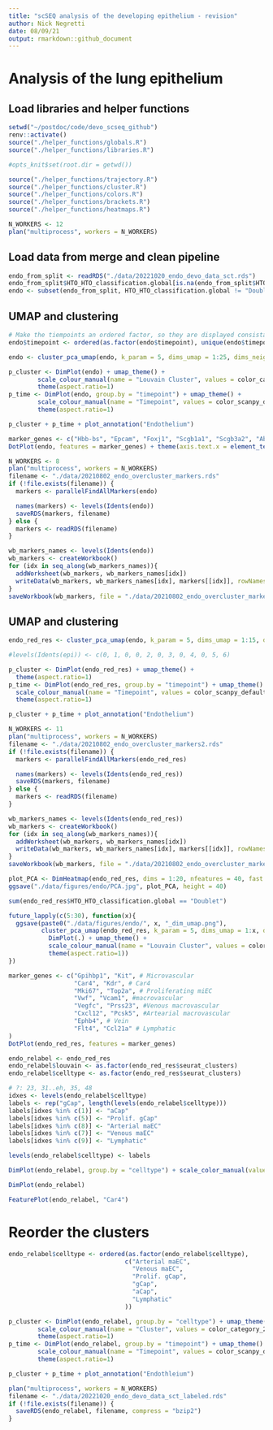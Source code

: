 ```yaml
---
title: "scSEQ analysis of the developing epithelium - revision"
author: Nick Negretti
date: 08/09/21
output: rmarkdown::github_document
---
```


# Analysis of the lung epithelium

## Load libraries and helper functions
```r
setwd("~/postdoc/code/devo_scseq_github")
renv::activate()
source("./helper_functions/globals.R")
source("./helper_functions/libraries.R")

#opts_knit$set(root.dir = getwd())

source("./helper_functions/trajectory.R")
source("./helper_functions/cluster.R")
source("./helper_functions/colors.R")
source("./helper_functions/brackets.R")
source("./helper_functions/heatmaps.R")

N_WORKERS <- 12
plan("multiprocess", workers = N_WORKERS)
```
## Load data from merge and clean pipeline
```r
endo_from_split <- readRDS("./data/20221020_endo_devo_data_sct.rds")
endo_from_split$HTO_HTO_classification.global[is.na(endo_from_split$HTO_HTO_classification.global)] <- "Undefined"
endo <- subset(endo_from_split, HTO_HTO_classification.global != "Doublet")
```


## UMAP and clustering
```r

# Make the tiempoints an ordered factor, so they are displayed consistantly
endo$timepoint <- ordered(as.factor(endo$timepoint), unique(endo$timepoint))

endo <- cluster_pca_umap(endo, k_param = 5, dims_umap = 1:25, dims_neighbors = 1:25, cluster_res = 0.2)

p_cluster <- DimPlot(endo) + umap_theme() +
        scale_colour_manual(name = "Louvain Cluster", values = color_category_20) +
        theme(aspect.ratio=1)
p_time <- DimPlot(endo, group.by = "timepoint") + umap_theme() +
        scale_colour_manual(name = "Timepoint", values = color_scanpy_default)+
        theme(aspect.ratio=1)

p_cluster + p_time + plot_annotation("Endothelium")

```


```r
marker_genes <- c("Hbb-bs", "Epcam", "Foxj1", "Scgb1a1", "Scgb3a2", "Abca3", "Hopx", "Col1a1", "Dcn", "Lum", "Acta2", "Wnt2", "Wnt5a", "Lgr6", "Pdgfra", "Pdgfrb", "Cspg4", "Wt1", "Pecam1", "Ccl21a", "Vwf", "Nrg1", "Plvap", "Car4", "Mki67", "Tnnt2", "Myl7", "Ascl1", "Ptprc")
DotPlot(endo, features = marker_genes) + theme(axis.text.x = element_text(angle = 45, hjust=1))
```


```r
N_WORKERS <- 8
plan("multiprocess", workers = N_WORKERS)
filename <- "./data/20210802_endo_overcluster_markers.rds"
if (!file.exists(filename)) {
  markers <- parallelFindAllMarkers(endo)

  names(markers) <- levels(Idents(endo))
  saveRDS(markers, filename)
} else {
  markers <- readRDS(filename)
}

wb_markers_names <- levels(Idents(endo))
wb_markers <- createWorkbook()
for (idx in seq_along(wb_markers_names)){
  addWorksheet(wb_markers, wb_markers_names[idx])
  writeData(wb_markers, wb_markers_names[idx], markers[[idx]], rowNames = TRUE)
}
saveWorkbook(wb_markers, file = "./data/20210802_endo_overcluster_markers.xlsx", overwrite = TRUE)

```


## UMAP and clustering
```r

endo_red_res <- cluster_pca_umap(endo, k_param = 5, dims_umap = 1:15, dims_neighbors = 1:15, cluster_res = 0.3)

#levels(Idents(epi)) <- c(0, 1, 0, 0, 2, 0, 3, 0, 4, 0, 5, 6)

p_cluster <- DimPlot(endo_red_res) + umap_theme() +
  theme(aspect.ratio=1)
p_time <- DimPlot(endo_red_res, group.by = "timepoint") + umap_theme() +
  scale_colour_manual(name = "Timepoint", values = color_scanpy_default)+
  theme(aspect.ratio=1)

p_cluster + p_time + plot_annotation("Endothelium")

```




```r
N_WORKERS <- 11
plan("multiprocess", workers = N_WORKERS)
filename <- "./data/20210802_endo_overcluster_markers2.rds"
if (!file.exists(filename)) {
  markers <- parallelFindAllMarkers(endo_red_res)

  names(markers) <- levels(Idents(endo_red_res))
  saveRDS(markers, filename)
} else {
  markers <- readRDS(filename)
}

wb_markers_names <- levels(Idents(endo_red_res))
wb_markers <- createWorkbook()
for (idx in seq_along(wb_markers_names)){
  addWorksheet(wb_markers, wb_markers_names[idx])
  writeData(wb_markers, wb_markers_names[idx], markers[[idx]], rowNames = TRUE)
}
saveWorkbook(wb_markers, file = "./data/20210802_endo_overcluster_markers2.xlsx", overwrite = TRUE)

```



```r
plot_PCA <- DimHeatmap(endo_red_res, dims = 1:20, nfeatures = 40, fast = FALSE)
ggsave("./data/figures/endo/PCA.jpg", plot_PCA, height = 40)
```

```r
sum(endo_red_res$HTO_HTO_classification.global == "Doublet")
```

```r
future_lapply(c(5:30), function(x){
  ggsave(paste0("./data/figures/endo/", x, "_dim_umap.png"),
         cluster_pca_umap(endo_red_res, k_param = 5, dims_umap = 1:x, dims_neighbors = 1:x, cluster_res = 0.2) %>%
           DimPlot(.) + umap_theme() +
           scale_colour_manual(name = "Louvain Cluster", values = color_category_20) +
           theme(aspect.ratio=1))
})
```


```r
marker_genes <- c("Gpihbp1", "Kit", # Microvascular
                  "Car4", "Kdr", # Car4
                  "Mki67", "Top2a", # Proliferating miEC
                  "Vwf", "Vcam1", #macrovascular
                  "Vegfc", "Prss23", #Venous macrovascular
                  "Cxcl12", "Pcsk5", #Artearial macrovascular
                  "Ephb4", # Vein
                  "Flt4", "Ccl21a" # Lymphatic
)
DotPlot(endo_red_res, features = marker_genes)
```


```r


endo_relabel <- endo_red_res
endo_relabel$louvain <- as.factor(endo_red_res$seurat_clusters)
endo_relabel$celltype <- as.factor(endo_red_res$seurat_clusters)

# ?: 23, 31..eh, 35, 48
idxes <- levels(endo_relabel$celltype)
labels <- rep("gCap", length(levels(endo_relabel$celltype)))
labels[idxes %in% c(1)] <- "aCap"
labels[idxes %in% c(5)] <- "Prolif. gCap"
labels[idxes %in% c(8)] <- "Arterial maEC"
labels[idxes %in% c(7)] <- "Venous maEC"
labels[idxes %in% c(9)] <- "Lymphatic"

levels(endo_relabel$celltype) <- labels


```


```r
DimPlot(endo_relabel, group.by = "celltype") + scale_color_manual(values = color_scanpy_default)
```


```r
DimPlot(endo_relabel)
```

```r
FeaturePlot(endo_relabel, "Car4")
```


# Reorder the clusters
```r
endo_relabel$celltype <- ordered(as.factor(endo_relabel$celltype),
                                c("Arterial maEC",
                                  "Venous maEC",
                                  "Prolif. gCap",
                                  "gCap",
                                  "aCap",
                                  "Lymphatic"
                                ))

```

```r
p_cluster <- DimPlot(endo_relabel, group.by = "celltype") + umap_theme() +
        scale_colour_manual(name = "Cluster", values = color_category_20) +
        theme(aspect.ratio=1)
p_time <- DimPlot(endo_relabel, group.by = "timepoint") + umap_theme() +
        scale_colour_manual(name = "Timepoint", values = color_scanpy_default)+
        theme(aspect.ratio=1)

p_cluster + p_time + plot_annotation("Endothleium")
```

```r
plan("multiprocess", workers = N_WORKERS)
filename <- "./data/20221020_endo_devo_data_sct_labeled.rds"
if (!file.exists(filename)) {
  saveRDS(endo_relabel, filename, compress = "bzip2")
}
```
